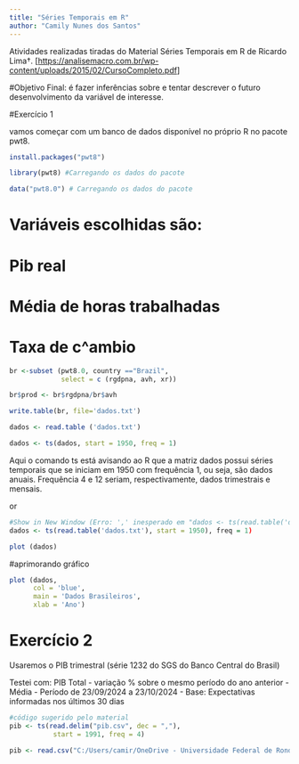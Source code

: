 ```yaml
---
title: "Séries Temporais em R"
author: "Camily Nunes dos Santos"
---
```


Atividades realizadas tiradas do Material Séries Temporais em R de Ricardo Lima†. [<https://analisemacro.com.br/wp-content/uploads/2015/02/CursoCompleto.pdf>]

#Objetivo Final: é fazer inferências sobre e tentar descrever o futuro desenvolvimento da variável de interesse.

#Exercício 1

vamos começar com um banco de dados disponível no próprio R no pacote pwt8.

```r
install.packages("pwt8")
```

```r
library(pwt8) #Carregando os dados do pacote
```

```r
data("pwt8.0") # Carregando os dados do pacote
```

# Variáveis escolhidas são:

# Pib real

# Média de horas trabalhadas

# Taxa de c\^ambio

```r
br <-subset (pwt8.0, country =="Brazil",
             select = c (rgdpna, avh, xr))
```

```r
br$prod <- br$rgdpna/br$avh
```

```r
write.table(br, file='dados.txt')
```

```r
dados <- read.table ('dados.txt')
```

```r
dados <- ts(dados, start = 1950, freq = 1)
```

Aqui o comando ts está avisando ao R que a matriz dados possui séries temporais que se iniciam em 1950 com frequência 1, ou seja, são dados anuais. Frequência 4 e 12 seriam, respectivamente, dados trimestrais e mensais.

or

```r
#Show in New Window (Erro: ',' inesperado em "dados <- ts(read.table('dados.txt'), start = 1950),")
dados <- ts(read.table('dados.txt'), start = 1950), freq = 1)
```

```r
plot (dados)
```

#aprimorando gráfico

```r
plot (dados, 
      col = 'blue',
      main = 'Dados Brasileiros',
      xlab = 'Ano')
```

# Exercício 2

Usaremos o PIB trimestral (série 1232 do SGS do Banco Central do Brasil)  
  
Testei com: PIB Total - variação % sobre o mesmo período do ano anterior - Média - Período de 23/09/2024 a 23/10/2024 - Base: Expectativas informadas nos últimos 30 dias


```r
#código sugerido pelo material
pib <- ts(read.delim("pib.csv", dec = ","), 
           start = 1991, freq = 4)
```

  
```r
pib <- read.csv("C:/Users/camir/OneDrive - Universidade Federal de Rondonópolis/Eco_Series_Temporais/Dados/Banco Central/pib.csv", sep = ",", header = TRUE, skip = 1)
```
  
  